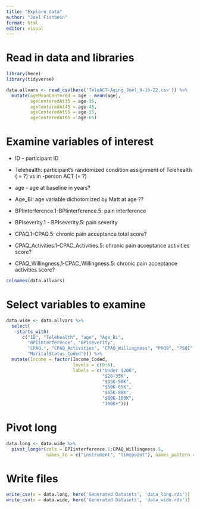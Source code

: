 ```yaml
---
title: "Explore data"
author: "Joel Fishbein"
format: html
editor: visual
---
```


# Read in data and libraries

```r
library(here)
library(tidyverse)

data.allvars <- read_csv(here('TeleACT-Aging_Joel_9-16-22.csv')) %>%
  mutate(ageMeanCentered = age - mean(age),
         ageCenteredAt35 = age-35,
         ageCenteredAt45 = age-45,
         ageCenteredAt55 = age-55,
         ageCenteredAt65 = age-65)

```

# Examine variables of interest

-   ID - participant ID

-   Telehealth: participant's randomized condition assignment of Telehealth ( = ?) vs in -person ACT (= ?)

-   age - age at baseline in years?

-   Age_Bi: age variable dichotomized by Matt at age ??

-   BPIinterference.1-BPIinterference.5: pain interference

-   BPIseverity.1 - BPIseverity.5: pain severity

-   CPAQ.1-CPAQ.5: chronic pain acceptance total score?

-   CPAQ_Activities.1-CPAC_Activities.5: chronic pain acceptance activities score?

-   CPAQ_Willingness.1-CPAC_Willingness.5: chronic pain acceptance activities score?

```r

colnames(data.allvars)
```

# Select variables to examine

```r



data.wide <- data.allvars %>%
  select(
    starts_with(
      c("ID", "Telehealth", "age", "Age_Bi",
        "BPIinterference", "BPIseverity",
        "CPAQ.", "CPAQ_Activities", "CPAQ_Willingness", "PHQ9", "PSQI", "incomelevel", "Income_Coded",
        "MaritalStatus_Coded"))) %>%
  mutate(Income = factor(Income_Coded,
                         levels = c(0:6),
                         labels = c("Under $20K",
                                    "$20-35K",
                                    "$35K-50K",
                                    "$50K-65K",
                                    "$65K-80K",
                                    "$80K-100K",
                                    "100K+")))


```

# Pivot long

```r

data.long <- data.wide %>%
  pivot_longer(cols = BPIinterference.1:CPAQ_Willingness.5,
               names_to = c("instrument", "timepoint"), names_pattern = "(.*).(.)")


```

# Write files

```r

write_csv(x = data.long, here('Generated Datasets', 'data_long.rds'))
write_csv(x = data.wide, here('Generated Datasets', 'data_wide.rds'))
```
